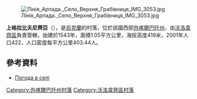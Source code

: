 [[Image:Лінія_Арпада._Село_Верхня_Грабівниця_IMG_3053.jpg|right]]

'''上格拉比夫尼齊亞'''（{{lang-uk|Верхня Грабівниця}}），是[[烏克蘭|烏克蘭]]的村落，位於該國西部[[外喀爾巴阡州|外喀爾巴阡州]]，由[[沃洛韋齊區|沃洛韋齊區]]負責管轄，始建於1543年，面積1.05平方公里，海拔高度419米，2001年人口422，人口密度每平方公里403.44人。

{{coord|48|43|31|N|22|58|59|E|scale:100000|display=title}}

==參考資料==
* [http://weather.in.ua/ua/zakarpatskaja/3267 Погода в селі ] {{Wayback|url=http://weather.in.ua/ua/zakarpatskaja/3267 |date=20210424032707 }}

{{DEFAULTSORT:Верхня Грабівниця}}

[[Category:外喀爾巴阡州村落|Category:外喀爾巴阡州村落]]
[[Category:沃洛韋齊區村落|Category:沃洛韋齊區村落]]


{{Zakarpattia-geo-stub}}